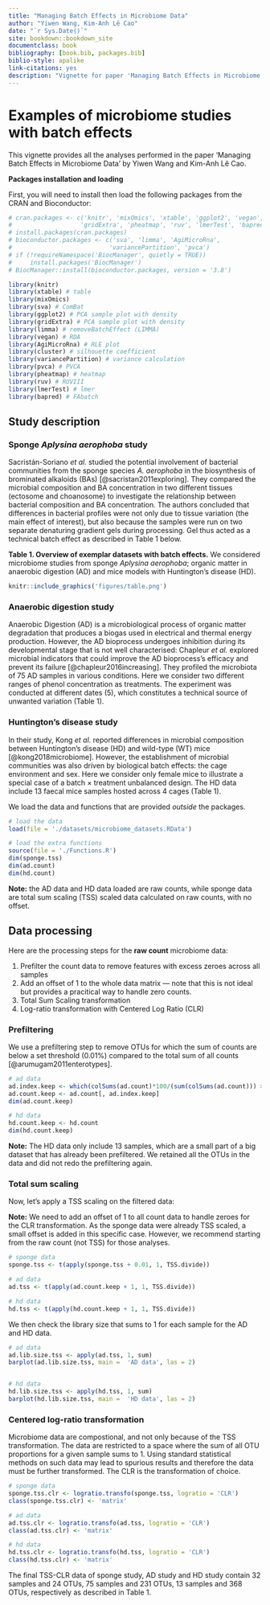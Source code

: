 ```yaml
--- 
title: "Managing Batch Effects in Microbiome Data"
author: "Yiwen Wang, Kim-Anh Lê Cao"
date: "`r Sys.Date()`"
site: bookdown::bookdown_site
documentclass: book
bibliography: [book.bib, packages.bib]
biblio-style: apalike
link-citations: yes
description: "Vignette for paper 'Managing Batch Effects in Microbiome Data'"
---
```


# Examples of microbiome studies with batch effects 

This vignette provides all the analyses performed in the paper 'Managing Batch Effects in Microbiome Data' by Yiwen Wang and Kim-Anh Lê Cao.

**Packages installation and loading**

First, you will need to install then load the following packages from the CRAN and Bioconductor:

```r
# cran.packages <- c('knitr', 'mixOmics', 'xtable', 'ggplot2', 'vegan', 'cluster',
#                   'gridExtra', 'pheatmap', 'ruv', 'lmerTest', 'bapred')
# install.packages(cran.packages)
# bioconductor.packages <- c('sva', 'limma', 'AgiMicroRna', 
#                           'variancePartition', 'pvca')
# if (!requireNamespace('BiocManager', quietly = TRUE))
#     install.packages('BiocManager')
# BiocManager::install(bioconductor.packages, version = '3.8')

library(knitr)
library(xtable) # table
library(mixOmics)
library(sva) # ComBat
library(ggplot2) # PCA sample plot with density
library(gridExtra) # PCA sample plot with density
library(limma) # removeBatchEffect (LIMMA)
library(vegan) # RDA
library(AgiMicroRna) # RLE plot
library(cluster) # silhouette coefficient
library(variancePartition) # variance calculation
library(pvca) # PVCA
library(pheatmap) # heatmap
library(ruv) # RUVIII
library(lmerTest) # lmer
library(bapred) # FAbatch
```

## Study description          

### Sponge *Aplysina aerophoba* study

Sacristán-Soriano *et al.* studied the potential involvement of bacterial communities from the sponge species *A. aerophoba* in the biosynthesis of brominated alkaloids (BAs) [@sacristan2011exploring]. They compared the microbial composition and BA concentration in two different tissues (ectosome and choanosome) to investigate the relationship between bacterial composition and BA concentration. The authors concluded that differences in bacterial profiles were not only due to tissue variation (the main effect of interest), but also because the samples were run on two separate denaturing gradient gels during processing. Gel thus acted as a technical batch effect as described in Table 1 below. 

**Table 1. Overview of exemplar datasets with batch effects.** We considered microbiome studies from sponge *Aplysina aerophoba*; organic matter in anaerobic
digestion (AD) and mice models with Huntington’s disease (HD).

```r
knitr::include_graphics('figures/table.png')
```



### Anaerobic digestion study

Anaerobic Digestion (AD) is a microbiological process of organic matter degradation that produces a biogas used in electrical and thermal energy production. However, the AD bioprocess undergoes inhibition during its developmental stage that is not well characterised: Chapleur *et al.* explored microbial indicators that could improve the AD bioprocess's efficacy and prevent its failure [@chapleur2016increasing]. They profiled the microbiota of 75 AD samples in various conditions. Here we consider two different ranges of phenol concentration as treatments. The experiment was conducted at different dates (5), which constitutes a technical source of unwanted variation (Table 1).

### Huntington's disease study

In their study, Kong *et al.* reported differences in microbial composition between Huntington's disease (HD) and wild-type (WT) mice [@kong2018microbiome]. However, the establishment of microbial communities was also driven by biological batch effects: the cage environment and sex. Here we consider only female mice to illustrate a special case of a batch $\times$ treatment unbalanced design. The HD data include 13 faecal mice samples hosted across 4 cages (Table 1).

We load the data and functions that are provided *outside* the packages. 

```r
# load the data
load(file = './datasets/microbiome_datasets.RData')

# load the extra functions
source(file = './Functions.R')
dim(sponge.tss)
dim(ad.count)
dim(hd.count)
```

**Note:** the AD data and HD data loaded are raw counts, while sponge data are total sum scaling (TSS) scaled data calculated on raw counts, with no offset. 

## Data processing

Here are the processing steps for the **raw count** microbiome data:   

1. Prefilter the count data to remove features with excess zeroes across all samples        
2. Add an offset of 1 to the whole data matrix --- note that this is not ideal but provides a pracitical way to handle zero counts.       
3. Total Sum Scaling transformation         
4. Log-ratio transformation with Centered Log Ratio (CLR)          

### Prefiltering

We use a prefiltering step to remove OTUs for which the sum of counts are below a set threshold (0.01%) compared to the total sum of all counts [@arumugam2011enterotypes].

```r
# ad data
ad.index.keep <- which(colSums(ad.count)*100/(sum(colSums(ad.count))) > 0.01)
ad.count.keep <- ad.count[, ad.index.keep]
dim(ad.count.keep)

# hd data
hd.count.keep <- hd.count
dim(hd.count.keep)
```
**Note:** The HD data only include 13 samples, which are a small part of a big dataset that has already been prefiltered. We retained all the OTUs in the data and did not redo the prefiltering again.


### Total sum scaling

Now, let’s apply a TSS scaling on the filtered data:

**Note:** We need to add an offset of 1 to all count data to handle zeroes for the CLR transformation. As the sponge data were already TSS scaled, a small offset is added in this specific case. However, we recommend starting from the raw count (not TSS) for those analyses. 

```r
# sponge data
sponge.tss <- t(apply(sponge.tss + 0.01, 1, TSS.divide))

# ad data
ad.tss <- t(apply(ad.count.keep + 1, 1, TSS.divide))

# hd data
hd.tss <- t(apply(hd.count.keep + 1, 1, TSS.divide))
```

We then check the library size that sums to 1 for each sample for the AD and HD data. 
      
```r
# ad data
ad.lib.size.tss <- apply(ad.tss, 1, sum)
barplot(ad.lib.size.tss, main =  'AD data', las = 2)


# hd data
hd.lib.size.tss <- apply(hd.tss, 1, sum)
barplot(hd.lib.size.tss, main =  'HD data', las = 2)
```

### Centered log-ratio transformation

Microbiome data are compostional, and not only because of the TSS transformation. The data are restricted to a space where the sum of all OTU proportions for a given sample sums to 1. Using standard statistical methods on such data may lead to spurious results and therefore the data must be further transformed. The CLR is the transformation of choice.

```r
# sponge data
sponge.tss.clr <- logratio.transfo(sponge.tss, logratio = 'CLR')
class(sponge.tss.clr) <- 'matrix' 

# ad data
ad.tss.clr <- logratio.transfo(ad.tss, logratio = 'CLR')
class(ad.tss.clr) <- 'matrix' 

# hd data
hd.tss.clr <- logratio.transfo(hd.tss, logratio = 'CLR')
class(hd.tss.clr) <- 'matrix'
```

The final TSS-CLR data of sponge study, AD study and HD study contain 32 samples and 24 OTUs, 75 samples and 231 OTUs, 13 samples and 368 OTUs, respectively as described in Table 1.

